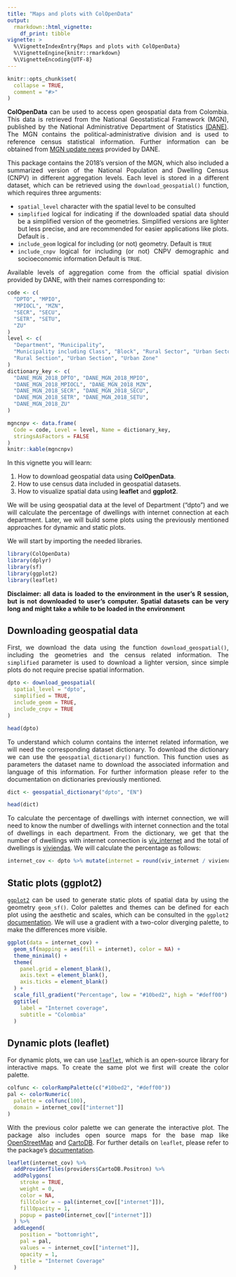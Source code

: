 ```yaml
---
title: "Maps and plots with ColOpenData"
output: 
  rmarkdown::html_vignette:
    df_print: tibble
vignette: >
  %\VignetteIndexEntry{Maps and plots with ColOpenData}
  %\VignetteEngine{knitr::rmarkdown}
  %\VignetteEncoding{UTF-8}
---
```


```r
knitr::opts_chunk$set(
  collapse = TRUE,
  comment = "#>"
)
```

::: {style="text-align: justify;"}
**ColOpenData** can be used to access open geospatial data from Colombia. This data is retrieved from the National Geostatistical Framework (MGN), published by the National Administrative Department of Statistics [(DANE)](https://www.dane.gov.co/index.php/en/). The MGN contains the political-administrative division and is used to reference census statistical information. Further information can be obtained from [MGN update news](https://www.dane.gov.co/index.php/actualidad-dane/5454-el-dane-actualizo-el-marco-geoestadistico-nacional-a-2018) provided by DANE.

This package contains the 2018's version of the MGN, which also included a summarized version of the National Population and Dwelling Census (CNPV) in different aggregation levels. Each level is stored in a different dataset, which can be retrieved using the `download_geospatial()` function, which requires three arguments:

-   `spatial_level` character with the spatial level to be consulted
-   `simplified` logical for indicating if the downloaded spatial data should be a simplified version of the geometries. Simplified versions are lighter but less precise, and are recommended for easier applications like plots. Default is \code{TRUE}.
-   `include_geom` logical for including (or not) geometry. Default is `TRUE`
-   `include_cnpv` logical for including (or not) CNPV demographic and socioeconomic information Default is `TRUE`.

Available levels of aggregation come from the official spatial division provided by DANE, with their names corresponding to:
:::

```r
code <- c(
  "DPTO", "MPIO",
  "MPIOCL", "MZN",
  "SECR", "SECU",
  "SETR", "SETU",
  "ZU"
)
level <- c(
  "Department", "Municipality",
  "Municipality including Class", "Block", "Rural Sector", "Urban Sector",
  "Rural Section", "Urban Section", "Urban Zone"
)
dictionary_key <- c(
  "DANE_MGN_2018_DPTO", "DANE_MGN_2018_MPIO",
  "DANE_MGN_2018_MPIOCL", "DANE_MGN_2018_MZN",
  "DANE_MGN_2018_SECR", "DANE_MGN_2018_SECU",
  "DANE_MGN_2018_SETR", "DANE_MGN_2018_SETU",
  "DANE_MGN_2018_ZU"
)

mgncnpv <- data.frame(
  Code = code, Level = level, Name = dictionary_key,
  stringsAsFactors = FALSE
)
knitr::kable(mgncnpv)
```

::: {style="text-align: justify;"}
In this vignette you will learn:

1.  How to download geospatial data using **ColOpenData**.
2.  How to use census data included in geospatial datasets.
3.  How to visualize spatial data using **leaflet** and **ggplot2**.

We will be using geospatial data at the level of Department ("dpto") and we will calculate the percentage of dwellings with internet connection at each department. Later, we will build some plots using the previously mentioned approaches for dynamic and static plots.

We will start by importing the needed libraries.
:::

```r
library(ColOpenData)
library(dplyr)
library(sf)
library(ggplot2)
library(leaflet)
```

::: {style="text-align: justify;"}
**Disclaimer: all data is loaded to the environment in the user's R session, but is not downloaded to user's computer. Spatial datasets can be very long and might take a while to be loaded in the environment**
:::

## Downloading geospatial data

::: {style="text-align: justify;"}
First, we download the data using the function `download_geospatial()`, including the geometries and the census related information. The `simplified` parameter is used to download a lighter version, since simple plots do not require precise spatial information.
:::

```r
dpto <- download_geospatial(
  spatial_level = "dpto",
  simplified = TRUE,
  include_geom = TRUE,
  include_cnpv = TRUE
)

head(dpto)
```

::: {style="text-align: justify;"}
To understand which column contains the internet related information, we will need the corresponding dataset dictionary. To download the dictionary we can use the `geospatial_dictionary()` function. This function uses as parameters the dataset name to download the associated information and language of this information. For further information please refer to the documentation on dictionaries previously mentioned.
:::

```r
dict <- geospatial_dictionary("dpto", "EN")

head(dict)
```

::: {style="text-align: justify;"}
To calculate the percentage of dwellings with internet connection, we will need to know the number of dwellings with internet connection and the total of dwellings in each department. From the dictionary, we get that the number of dwellings with internet connection is [viv_internet]{.underline} and the total of dwellings is [viviendas]{.underline}. We will calculate the percentage as follows:
:::

```r
internet_cov <- dpto %>% mutate(internet = round(viv_internet / viviendas, 2))
```

## Static plots (ggplot2)

::: {style="text-align: justify;"}
[`ggplot2`](https://ggplot2.tidyverse.org/) can be used to generate static plots of spatial data by using the geometry `geom_sf()`. Color palettes and themes can be defined for each plot using the aesthetic and scales, which can be consulted in the `ggplot2` [documentation](https://ggplot2.tidyverse.org/reference/index.html#scales). We will use a gradient with a two-color diverging palette, to make the differences more visible.
:::

```r
ggplot(data = internet_cov) +
  geom_sf(mapping = aes(fill = internet), color = NA) +
  theme_minimal() +
  theme(
    panel.grid = element_blank(),
    axis.text = element_blank(),
    axis.ticks = element_blank()
  ) +
  scale_fill_gradient("Percentage", low = "#10bed2", high = "#deff00") +
  ggtitle(
    label = "Internet coverage",
    subtitle = "Colombia"
  )
```

## Dynamic plots (leaflet)

::: {style="text-align: justify;"}
For dynamic plots, we can use [`leaflet`](https://rstudio.github.io/leaflet/), which is an open-source library for interactive maps. To create the same plot we first will create the color palette.
:::

```r
colfunc <- colorRampPalette(c("#10bed2", "#deff00"))
pal <- colorNumeric(
  palette = colfunc(100),
  domain = internet_cov[["internet"]]
)
```

::: {style="text-align: justify;"}
With the previous color palette we can generate the interactive plot. The package also includes open source maps for the base map like [OpenStreetMap](https://www.openstreetmap.org/#map=5/4.632/-74.299) and [CartoDB](https://carto.com/basemaps). For further details on `leaflet`, please refer to the package's [documentation](https://rstudio.github.io/leaflet/reference/index.html).
:::

```r
leaflet(internet_cov) %>%
  addProviderTiles(providers$CartoDB.Positron) %>%
  addPolygons(
    stroke = TRUE,
    weight = 0,
    color = NA,
    fillColor = ~ pal(internet_cov[["internet"]]),
    fillOpacity = 1,
    popup = paste0(internet_cov[["internet"]])
  ) %>%
  addLegend(
    position = "bottomright",
    pal = pal,
    values = ~ internet_cov[["internet"]],
    opacity = 1,
    title = "Internet Coverage"
  )
```
